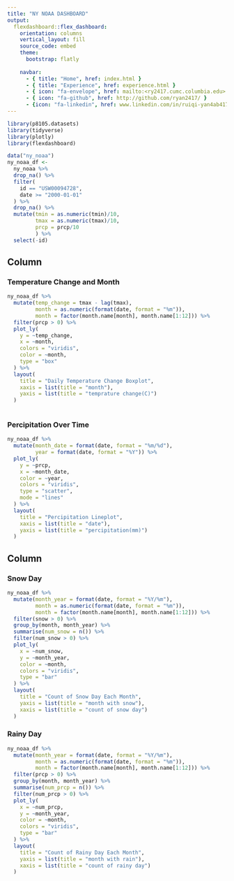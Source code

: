 ```yaml
---
title: "NY NOAA DASHBOARD"
output: 
  flexdashboard::flex_dashboard:
    orientation: columns
    vertical_layout: fill
    source_code: embed
    theme: 
      bootstrap: flatly
          
    navbar: 
      - { title: "Home", href: index.html }
      - { title: "Experience", href: experience.html }
      - { icon: "fa-envelope", href: mailto:<ry2417.cumc.columbia.edu> }
      - { icon: "fa-github", href: http://github.com/ryan2417/ }
      - {icon: "fa-linkedin", href: www.linkedin.com/in/ruiqi-yan4ab4172 }
---
```




```r
library(p8105.datasets)
library(tidyverse)
library(plotly)
library(flexdashboard)
```





```r
data("ny_noaa")
ny_noaa_df <-
  ny_noaa %>% 
  drop_na() %>% 
  filter(
    id == "USW00094728",
    date >= "2000-01-01"
  ) %>% 
  drop_na() %>% 
  mutate(tmin = as.numeric(tmin)/10,
         tmax = as.numeric(tmax)/10,
         prcp = prcp/10
         ) %>% 
  select(-id)
```

Column {data-width=650}
-----------------------------------------------------------------------

### Temperature Change and Month

```r
ny_noaa_df %>%
  mutate(temp_change = tmax - lag(tmax),
         month = as.numeric(format(date, format = "%m")),
         month = factor(month.name[month], month.name[1:12])) %>% 
  filter(prcp > 0) %>% 
  plot_ly(
    y = ~temp_change,
    x = ~month,
    colors = "viridis",
    color = ~month,
    type = "box"
  ) %>% 
  layout(
    title = "Daily Temperature Change Boxplot",
    xaxis = list(title = "month"),
    yaxis = list(title = "temprature change(C)")
  )
  
```

### Percipitation Over Time

```r
ny_noaa_df %>%
  mutate(month_date = format(date, format = "%m/%d"),
         year = format(date, format = "%Y")) %>%
  plot_ly(
    y = ~prcp,
    x = ~month_date,
    color = ~year,
    colors = "viridis",
    type = "scatter",
    mode = "lines"
  ) %>% 
  layout(
    title = "Percipitation Lineplot",
    xaxis = list(title = "date"),
    yaxis = list(title = "percipitation(mm)")
  )
```


Column {.tabset data-width=450}
-----------------------------------------------------------------------
### Snow Day

```r
ny_noaa_df %>%
  mutate(month_year = format(date, format = "%Y/%m"),
         month = as.numeric(format(date, format = "%m")),
         month = factor(month.name[month], month.name[1:12])) %>% 
  filter(snow > 0) %>% 
  group_by(month, month_year) %>% 
  summarise(num_snow = n()) %>% 
  filter(num_snow > 0) %>% 
  plot_ly(
    x = ~num_snow,
    y = ~month_year,
    color = ~month,
    colors = "viridis",
    type = "bar"
  ) %>% 
  layout(
    title = "Count of Snow Day Each Month",
    yaxis = list(title = "month with snow"),
    xaxis = list(title = "count of snow day")
  )
```
### Rainy Day

```r
ny_noaa_df %>%
  mutate(month_year = format(date, format = "%Y/%m"),
         month = as.numeric(format(date, format = "%m")),
         month = factor(month.name[month], month.name[1:12])) %>% 
  filter(prcp > 0) %>% 
  group_by(month, month_year) %>% 
  summarise(num_prcp = n()) %>% 
  filter(num_prcp > 0) %>% 
  plot_ly(
    x = ~num_prcp,
    y = ~month_year,
    color = ~month,
    colors = "viridis",
    type = "bar"
  ) %>% 
  layout(
    title = "Count of Rainy Day Each Month",
    yaxis = list(title = "month with rain"),
    xaxis = list(title = "count of rainy day")
  )
```

